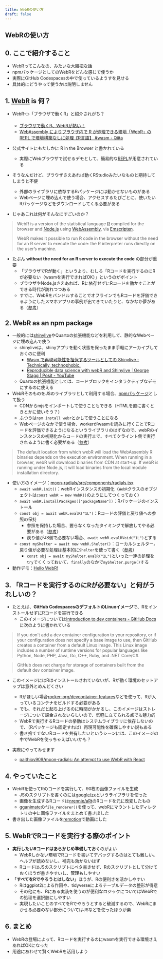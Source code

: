 ```yaml
---
title: WebRの使い方
draft: false
---
```


<div className="container mx-auto rounded-md bg-white">
<article className="grid m-4">


# WebRの使い方


## 0. ここで紹介すること

- WebRってこんなの、みたいな大雑把な話
- npmパッケージとしてのWebRをどんな感じで使うか
- 実際にGitHub Codespacesの中で使っているようすを見せる
- 具体的にどうやって使うかは説明しません


## 1. [WebR](https://docs.r-wasm.org/webr/latest/) is 何？

- WebR👈「ブラウザで動くR」と紹介されがち？
  - [ブラウザで動くR、WebRが熱い！](https://zenn.dev/eitsupi/articles/webr-is-2023)
  - [WebAssembly によりブラウザ内で R が処理できる環境「WebR」の REPL で環境構築なしに処理【R言語】 #wasm - Qiita](https://qiita.com/youtoy/items/4442145d803ad8f282a2)
- 公式サイトにもたしかに R in the Browser と書かれている
  - 実際にWebブラウザで試せるデモとして、簡易的な[REPL](https://webr.r-wasm.org/latest/)が用意されている
- そうなんだけど、ブラウザさえあれば動くRStudioみたいなものと期待してしまうと不便
  - 外部のライブラリに依存するRパッケージには動かせないものがある
  - Webページに埋め込んで使う場合、アクセスするたびごとに、使いたいRパッケージなどをダウンロードしてくる必要がある

- じゃあこれは何がそんなにすごいのか？

> WebR is a version of the statistical language [R](https://www.r-project.org/) compiled for the browser and [Node.js](https://nodejs.org/en/) using [WebAssembly](https://webassembly.org/), via [Emscripten](https://emscripten.org/).
>
> WebR makes it possible to run R code in the browser without the need for an R server to execute the code: the R interpreter runs directly on the user’s machine.

- たぶん **without the need for an R server to execute the code** の部分が重要
  - 「ブラウザでRが動く」というより、むしろ「Rコードを実行するのにRが必要ない（wasmを実行できればOK）」というのがポイント
  - ブラウザやNode.jsさえあれば、Rに依存せずにRコードを動かすことができる時代が訪れつつある
  - すでに、WebRをバンドルすることでオフラインでもRコードを評価できるようにしたスマホアプリの事例が出てきていたりと、なかなか夢がある（[参考](https://x.com/_ColinFay/status/1869393532383043594)）


## 2. WebR as an npm package

- 一般的には[shinylive](https://github.com/posit-dev/r-shinylive)やQuartoの拡張機能などを利用して、静的なWebページに埋め込んで使う
  - shinyliveは、shinyアプリを動く状態を保ったまま手軽にアーカイブしておくのに便利
    - [Wasm で再現可能性を担保するツールとしての Shinylive - Technically, technophobic.](https://notchained.hatenablog.com/entry/2024/12/12/111041)
    - [Reproducible data science with webR and Shinylive | George Stagg | Posit - YouTube](https://www.youtube.com/watch?v=wK3vPbcSoFE)
  - Quartoの拡張機能としては、コードブロックをインタラクティブなデモにするのに使える
- WebRそのものをJSのライブラリとして利用する場合、[npmパッケージ](https://www.npmjs.com/package/webr)として扱う
  - CDNからmjsをインポートして使うこともできる（HTMLを直に書くときとかに使いそう？）
  - ふつうは`npm install webr`とかして使うことになる
  - Webページのなかで使う場合、workerがwasmを読みに行くことでRコードを評価できるようになるというライブラリのはずなので、webRのインスタンスの初期化からコードの実行まで、すべてクライント側で実行されるように書く必要がある（[参考](https://docs.r-wasm.org/webr/latest/downloading.html)）

> The default location from which webR will load the WebAssembly R binaries depends on the execution environment. When running in a browser, webR will download binaries from CDN at start-up. If webR is running under Node.js, it will load binaries from the local module installation directory.

- 使い方のイメージ：[moon-radials/src/components/radials.tsx](https://github.com/paithiov909/moon-radials/blob/main/src/components/radials.tsx)
  - `await webR.init()`：webRインスタンスの初期化（`WebR`クラスのオブジェクトは`const webR = new WebR()`のようにしてつくっておく）
  - `await webR.installPacakges(["packageName"])`：Rパッケージのインストール
  - `const obj = await webR.evalR("1L")`：Rコードの評価と戻り値への参照の保持
    - 参照を保持した場合、要らなくなったタイミングで解放してやる必要がある（[参考](https://docs.r-wasm.org/webr/latest/objects.html#the-global-shelter)）
    - 戻り値がJS側で必要ない場合、`await webR.evalRVoid("1L")`とする
  - `const myShelter = await new webR.Shelter()`：ローカルシェルター。戻り値が必要な処理は基本的に`Shelter`を使って書く（[参考](https://docs.r-wasm.org/webr/latest/objects.html#using-tryfinally-with-a-local-shelter)）
    - `const obj = await myShelter.evalR("2L")`といった一連の処理を`try`でくくっておいて、`finally`のなかで`myShelter.purge()`する
- 動作デモ：[Hello WebR!](https://paithiov909.github.io/moon-radials/)


## 3. 「Rコードを実行するのにRが必要ない」と何がうれしいの？

- たとえば、**GitHub CodespacesのデフォルトのLinuxイメージ**で、RをインストールせずにRコードを実行できる
  - このイメージについては[Introduction to dev containers - GitHub Docs](https://docs.github.com/en/codespaces/setting-up-your-project-for-codespaces/adding-a-dev-container-configuration/introduction-to-dev-containers#using-the-default-dev-container-configuration)に次のように書かれている

> If you don't add a dev container configuration to your repository, or if your configuration does not specify a base image to use, then GitHub creates a container from a default Linux image. This Linux image includes a number of runtime versions for popular languages like Python, Node, PHP, Java, Go, C++, Ruby, and .NET Core/C#.

> GitHub does not charge for storage of containers built from the default dev container image.

- このイメージにはRはインストールされていないが、Rが動く環境のセットアップは意外とめんどくさい
  - Rがほしい場合[rocker-org/devcontainer-features](https://github.com/rocker-org/devcontainer-features)などを使って、Rが入っているコンテナをビルドする必要がある
  - でも、それだと起ち上げるのに時間がかかるし、このイメージはストレージについて課金されないらしいので、気軽に立てられる点でも魅力的
  - WebRで実行するRコードの挙動はシステムライブラリに依存しないので、（Rパッケージも固定すれば）再現可能性を確保しやすい説もある
  - 書き捨てでないRコードを共有したいというシーンには、このイメージの中でWebRを使っちゃえばいいかも？

- 実際にやってみせます
  - [paithiov909/moon-radials: An attempt to use WebR with React](https://github.com/paithiov909/moon-radials)


## 4. やっていたこと

- WebRを使ってRのコードを実行して、90枚の画像ファイルを生成
  - JSのスクリプトを書くのには[google/zx](https://google.github.io/zx/)というライブラリを使った
  - 画像を生成するRコードは[nrennie/aRt](https://github.com/nrennie/aRt)のRコードを元に改変したもの
  - [gganimate](https://gganimate.com/)の`file_renderer()`を使って、webRにマウントしたディレクトリの中に画像ファイルをまとめて書き出した
- 書き出した画像ファイルを[remotion](https://www.remotion.dev/)で動画にした


## 5. WebRでRコードを実行する際のポイント

- **実行したいRコードはあらかじめ準備しておく**のがよい
  - WebRしかない環境でRコードを書いてデバッグするのはとても難しい。ヘルプが読めないし、補完も効かないはず
  - RコードはJSのスクリプトにベタ書きせず、Rのスクリプトとして分けておくほうが書きやすいし、管理もしやすい
- 「**すべてをRでやろうとはしない**」ほうが、Rの便利さを活かしやすい
  - Rはggplot2による作図や、tidyverseによるテーブルデータの整形が得意
  - その他にも、Rにある実装を使うのが便利なロジックについてはWebRでの処理を選択肢にしやすい
  - 実現したいことのすべてをRでやろうとすると破滅するので、WebRにまかせる必要のない部分についてはJSなどを使ったほうが楽


## 6. まとめ

- WebRの登場によって、Rコードを実行するのにwasmを実行できる環境さえあればOKになった
- 用途にあわせて賢くWebRを活用しよう



&nbsp;

</article>
</div>
